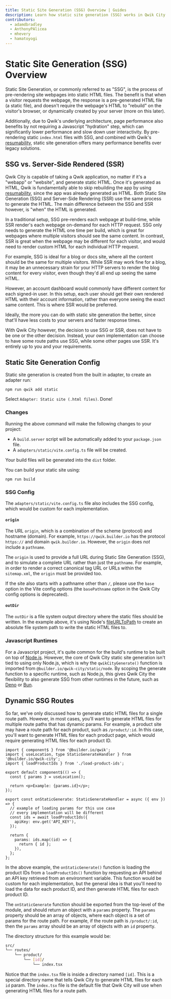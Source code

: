 ```yaml
---
title: Static Site Generation (SSG) Overview | Guides
description: Learn how static site generation (SSG) works in Qwik City.
contributors:
  - adamdbradley
  - AnthonyPAlicea
  - mhevery
  - hamatoyogi
---
```


# Static Site Generation (SSG) Overview

Static Site Generation, or commonly referred to as "SSG", is the process of pre-rendering site webpages into static HTML files. The benefit is that when a visitor requests the webpage, the response is a pre-generated HTML file (a static file), and doesn't require the webpage's HTML to "rebuild" on the visitor's browser, or dynamically created by your server (more on this later).

Additionally, due to Qwik's underlying architecture, page performance also benefits by not requiring a Javascript "hydration" step, which can significantly lower performance and slow down user interactivity. By pre-rendering static `index.html` files with SSG, and combined with Qwik's [resumability](../../../(qwik)/concepts/resumable/index.mdx), static site generation offers many performance benefits over legacy solutions.

## SSG vs. Server-Side Rendered (SSR)

Qwik City is capable of taking a Qwik application, no matter if it's a "webapp" or "website", and generate static HTML. Once it's generated as HTML, Qwik is fundamentally able to skip rebuilding the app by using [resumability](../../../(qwik)/concepts/resumable/index.mdx), since the app was already generated as HTML. Both Static Site Generation (SSG) and Server-Side Rendering (SSR) use the same process to generate the HTML. The main difference between the SSG and SSR however, is "when" the HTML is generated.

In a traditional setup, SSG pre-renders each webpage at build-time, while SSR render's each webpage on-demand for each HTTP request. SSG only needs to generate the HTML one time per build, which is great for webpages where multiple visitors should see the same content. In contrast, SSR is great when the webpage may be different for each visitor, and would need to render custom HTML for each individual HTTP request.

For example, SSG is ideal for a blog or docs site, where all the content should be the same for multiple visitors. While SSR may work fine for a blog, it may be an unnecessary strain for your HTTP servers to render the blog content for every visitor, even though they'd all end up seeing the same HTML.

However, an account dashboard would commonly have different content for each signed-in user. In this setup, each user should get their own rendered HTML with their account information, rather than everyone seeing the exact same content. This is where SSR would be preferred.

Ideally, the more you can do with static site generation the better, since that'll have less costs to your servers and faster response times.

With Qwik City however, the decision to use SSG or SSR, does not have to be one or the other decision. Instead, your own implementation can choose to have some route paths use SSG, while some other pages use SSR. It's entirely up to you and your requirements.

## Static Site Generation Config

Static site generation is created from the built in adapter, to create an adapter run:

```shell
npm run qwik add static
```

Select `Adapter: Static site (.html files)`. Done!

### Changes

Running the above command will make the following changes to your project:

- A `build.server` script will be automatically added to your `package.json` file.
- A `adapters/static/vite.config.ts` file will be created.

Your build files will be generated into the `dist` folder.

You can build your static site using:

```shell
npm run build
```

### SSG Config

The `adapters/static/vite.config.ts` file also includes the SSG config, which would be custom for each implementation.

#### `origin`

The URL `origin`, which is a combination of the scheme (protocol) and hostname (domain). For example, `https://qwik.builder.io` has the protocol `https://` and domain `qwik.builder.io`. However, the `origin` does _not_ include a `pathname`.

The `origin` is used to provide a full URL during Static Site Generation (SSG), and to simulate a complete URL rather than just the `pathname`. For example, in order to render a correct canonical tag URL or URLs within the `sitemap.xml`, the `origin` must be provided too.

If the site also starts with a pathname other than `/`, please use the `base` option in the Vite config options (the `basePathname` option in the Qwik City config options is deprecated).

#### `outDir`

The `outDir` is a file system output directory where the static files should be written. In the example above, it's using Node's [fileURLToPath](https://nodejs.org/api/url.html#urlfileurltopathurl) to create an absolute file system path to write the static HTML files to.

### Javascript Runtimes

For a Javascript project, it's quite common for the build's runtime to be built on top of [Node.js](https://nodejs.org/en/docs/). However, the core of Qwik City static site generation isn't tied to using only Node.js, which is why the `qwikCityGenerate()` function is imported from `@builder.io/qwik-city/static/node`. By scoping the generate function to a specific runtime, such as Node.js, this gives Qwik City the flexibility to also generate SSG from other runtimes in the future, such as [Deno](https://deno.land/) or [Bun](https://bun.sh/).

## Dynamic SSG Routes

So far, we've only discussed how to generate static HTML files for a single route path. However, in most cases, you'll want to generate HTML files for multiple route paths that has dynamic params. For example, a product site may have a route path for each product, such as `/product/:id`. In this case, you'll want to generate HTML files for each product page, which would require generating HTML files for each product ID.

```tsx
import { component$ } from '@builder.io/qwik';
import { useLocation, type StaticGenerateHandler } from '@builder.io/qwik-city';
import { loadProductIds } from './load-product-ids';

export default component$(() => {
  const { params } = useLocation();

  return <p>Example: {params.id}</p>;
});

export const onStaticGenerate: StaticGenerateHandler = async ({ env }) => {
  // example of loading params for this use case
  // every implementation will be different
  const ids = await loadProductIds({
    apiKey: env.get('API_KEY'),
  });

  return {
    params: ids.map((id) => {
      return { id };
    }),
  };
};
```

In the above example, the `onStaticGenerate()` function is loading the product IDs from a `loadProductIds()` function by requesting an API behind an API key retrieved from an environment variable.
This function would be custom for each implementation, but the general idea is that you'll need to load the data for each product ID, and then generate HTML files for each product ID.

The `onStaticGenerate` function should be exported from the top-level of the module, and should return an object with a `params` property. The `params` property should be an array of objects, where each object is a set of params for the route path. For example, if the route path is `/product/:id`, then the `params` array should be an array of objects with an `id` property.

The directory structure for this example would be:

```bash
src/
└── routes/
    └── product/
        └── [id]/
            └── index.tsx
```

Notice that the `index.tsx` file is inside a directory named `[id]`. This is a special directory name that tells Qwik City to generate HTML files for each `id` param. The `index.tsx` file is the default file that Qwik City will use when generating HTML files for a route path.
